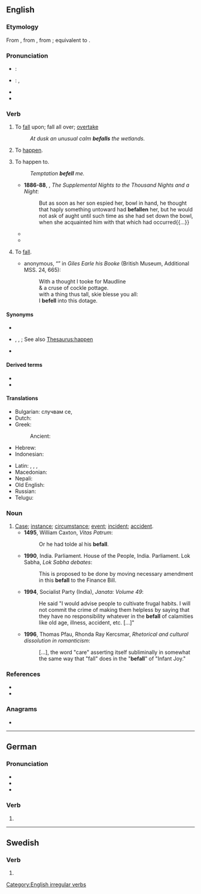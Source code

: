 {{also|Befall}}
==English==

===Etymology===
From {{inh|en|enm|bifallen}}, from {{inh|en|ang|befeallan}}, from {{inh|en|gem-pro|*bifallaną}}; equivalent to {{pre|en|be|fall}}.

===Pronunciation===
* {{a|UK}}: {{IPA|en|/bɪˈfɔːl/}}
* {{a|US}}: {{IPA|en|/bɪˈfɔl/}}, {{IPA|en|/bɪˈfɑl/}}
* {{audio|en|En-us-befall.ogg|Audio (US)}}
* {{rhymes|en|ɔːl}}

===Verb===
{{en-verb|befalls|befalling|befell|befallen}}

# {{lb|en|transitive}} To [[fall]] upon; fall all over; [[overtake]]
#: ''At dusk an unusual calm '''befalls''' the wetlands.''
# {{lb|en|intransitive}} To [[happen]].
# {{lb|en|transitive}} To happen to.
#: ''Temptation '''befell''' me.''
#* '''1886-88''', {{w|Richard F. Burton}}, ''The Supplemental Nights to the Thousand Nights and a Night'':
#*: But as soon as her son espied her, bowl in hand, he thought that haply something untoward had '''befallen''' her, but he would not ask of aught until such time as she had set down the bowl, when she acquainted him with that which had occurred{{...}}
#*{{RQ:Shakespeare Midsummer|I|i|passage=I beseech your grace that I may know / The worst that may '''befall''' me.}}
#* {{quote-web|en|date=2013-04-15| author=Walter Russell Mead| title=The Wreck of the Euro| site=The American Interest| url=http://blogs.the-american-interest.com/wrm/2013/04/15/the-wreck-of-the-euro/| accessdate=2013-04-16| passage=As we’ve said before, with the exception of communism itself, the euro has been the biggest economic catastrophe to '''befall''' the continent (and the world) since the 1930s.}}
# {{lb|en|intransitive|obsolete}} To [[fall]].
#* {{c.|1620}} anonymous, “{{w|Tom o' Bedlam|Tom o’ Bedlam’s Song}}” in ''Giles Earle his Booke'' (British Museum, Additional MSS. 24, 665):
#*: With a thought I tooke for Maudline<br>& a cruse of cockle pottage.<br>with a thing thus tall, skie blesse you all:<br>I '''befell''' into this dotage.

====Synonyms====
* {{qualifier|to fall upon}}
* {{qualifier|to happen}} {{l|en|come to pass}}, {{l|en|occur}}, {{l|en|transpire}}; See also [[Thesaurus:happen]]
* {{qualifier|to happen to}}

====Derived terms====
* {{l|en|befalling}}<!--adjective, noun-->
* {{l|en|misbefall}}

====Translations====
{{trans-top|happen to}}
* Bulgarian: случвам се, {{t+|bg|сполитам}}
* Dutch: {{t+|nl|overkomen}}
* Greek:
*: Ancient: {{t|grc|καταλαμβάνω}}
* Hebrew: {{t+|he|אֵרַע|tr=erá'}}
* Indonesian: {{t|id|terjadi pada}}
{{trans-mid}}
* Latin: {{t+|la|accido}}, {{t|la|incidō}}, {{t+|la|cado}}, {{t+|la|ēveniō}}
* Macedonian: {{t|mk|западне}}
* Nepali: {{t|ne|पर्नु}}
* Old English: {{t|ang|āgangan}}
* Russian: {{t+|ru|случаться}}
* Telugu: {{t+|te|మూడు}}
{{trans-bottom}}

===Noun===
{{en-noun}}

# [[case|Case]]; [[instance]]; [[circumstance]]; [[event]]; [[incident]]; [[accident]].
#* '''1495''', William Caxton, ''Vitas Patrum'':
#*: Or he had tolde al his '''befall'''.
#* '''1990''', India. Parliament. House of the People, India. Parliament. Lok Sabha, ''Lok Sabha debates'':
#*: This is proposed to be done by moving necessary amendment in this '''befall''' to the Finance Bill.
#* '''1994''', Socialist Party (India), ''Janata: Volume 49'':
#*: He said "I would advise people to cultivate frugal habits. I will not commit the crime of making them helpless by saying that they have no responsibility whatever in the '''befall''' of calamities like old age, illness, accident, etc. [...]"
#* '''1996''', Thomas Pfau, Rhonda Ray Kercsmar, ''Rhetorical and cultural dissolution in romanticism'':
#*: [...], the word "care" asserting itself subliminally in somewhat the same way that "fall" does in the "'''befall'''" of "Infant Joy."

===References===
* {{R:Century 1911}}
* {{R:Webster 1913}}

===Anagrams===
* {{anagrams|en|a=abefll|flabel}}

[[Category:English irregular verbs]]

----

==German==

===Pronunciation===
* {{IPA|de|/bəˈfal/}}
* {{hyphenation|de|be|fall}}
* {{rhymes|de|al}}

===Verb===
{{head|de|verb form}}

# {{verb form of|de|befallen||s|imp}}

----

==Swedish==

===Verb===
{{head|sv|verb form}}

# {{sv-verb-form-imp|befalla}}